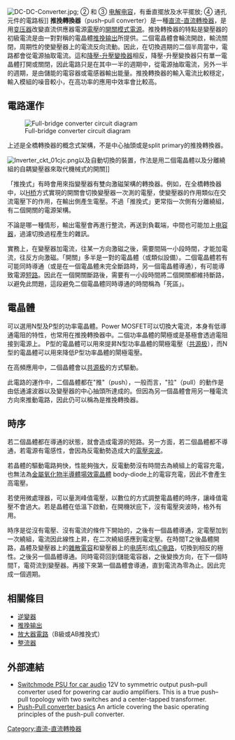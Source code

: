 [[File:DC-DC-Converter.jpg|thumb]]; ② 和 ③ [[电解电容|电解电容]]，有垂直擺放及水平擺放; ④ 通孔元件的電路板]]
'''推挽轉換器'''（push–pull converter）是一種[[直流-直流轉換器|直流-直流轉換器]]，是用[[变压器|变压器]]改變直流供應器電源[[電壓|電壓]]的[[開關模式電源|開關模式電源]]。推挽轉換器的特點是變壓器的初級電流是由一對對稱的電晶體[[推挽输出|推挽输出]]所提供。二個電晶體會輪流開啟，輸流關閉，周期性的使變壓器上的電流反向流動。因此，在切換週期的二個半周當中，電路都會從電源抽取電流。這和[[降壓-升壓變換器|降壓-升壓變換器]]相反，降壓-升壓變換器只有單一電晶體打開或關閉，因此電路只是在其中一半的週期中，從電源抽取電流，另外一半的週期，是由儲能的電容器或電感器輸出能量。推挽轉換器的輸入電流比較穩定，輸入模組的噪音較小，在高功率的應用中效率會比較高。
==電路運作==

[[Image:Push-pull_converter_schematic.svg|Full-bridge converter circuit diagram]]

上述是全橋轉換器的概念式架構，不是中心抽頭或是split primary的推挽轉換器。

[[Image:Inverter_ckt_01cjc.png|thumb]]以及自動切換的裝置，作法是用二個電晶體以及分離繞組的自耦變壓器來取代機械式的開關]]

「推挽式」有時會用來指變壓器有雙向激磁架構的轉換器。例如，在全橋轉換器中，以[[H桥|H桥]]方式實現的開關會切換變壓器一次測的電壓，使變壓器的作用類似在交流電壓下的作用，在輸出側產生電壓。不過「推挽式」更常指一次側有分離繞組，有二個開關的電源架構。

不論是哪一種情形，輸出電壓會再進行整流，再送到負載端，中間也可能加上[[电容器|电容器]]，過濾切換過程產生的雜訊。

實務上，在變壓器加電流，往某一方向激磁之後，需要間隔一小段時間，才能加電流，往反方向激磁。「開關」多半是一對的電晶體（或類似設備）。二個電晶體若有可能同時導通（或是在一個電晶體未完全斷路時，另一個電晶體導通），有可能導致電源[[短路|短路]]。因此在一個開關斷路後，需要有一小段時間將二個開關都維持斷路，以避免此問題，這段避免二個電晶體同時導通的時間稱為「死區」。

== 電晶體 ==
可以選用N型及P型的功率電晶體。Power MOSFET可以切換大電流，本身有低導通電阻的特性，也常用在推挽轉換器中。二個功率晶體的閘極或是基極會透過電阻接到電源上。
P型的電晶體可以用來提昇N型功率晶體的閘極電壓（[[共源极|共源极]]），而N型的電晶體可以用來降低P型功率晶體的閘極電壓。
<!--
Alternatively, all power transistors can be N-type, which offer around three times the gain of their P-type equivalents. In this alternative the N-type transistor used in place of the P-type has to be driven in this way:
The voltage is amplified by one P-type transistor and one N-type transistor in  [[共基極|共基極]] configuration to rail-to-rail amplitude.
Then the power transistor is driven in [[共漏极|共漏极]] configuration to amplify the current.-->

在高頻應用中，二個晶體會以[[共源极|共源极]]的方式驅動。

此電路的運作中，二個晶體都在"推"（push），一般而言，"拉"（pull）的動作是由低通濾波器以及變壓器的中心抽頭所達成的。但因為另一個晶體會用另一種電流方向來推動電路，因此仍可以稱為是推挽轉換器。

== 時序 ==
若二個晶體都在導通的狀態，就會造成電源的短路。另一方面，若二個晶體都不導通，若電源有電感性，會因為反電動勢造成大的[[電壓突波|電壓突波]]。

若晶體的驅動電路夠快，性能夠強大，反電動勢沒有時間去為繞組上的電容充電，也無法為[[金屬氧化物半導體場效電晶體|金屬氧化物半導體場效電晶體]]  body-diode上的電容充電，因此不會產生高電壓。

若使用微處理器，可以量測峰值電壓，以數位的方式調整電晶體的時序，讓峰值電壓不會過大。若是晶體在低溫下啟動，在開機狀庇下，沒有電壓突波時，格外有用。

時序是從沒有電壓、沒有電流的條件下開始的，之後有一個晶體導通，定電壓加到一次繞組，電流因此線性上昇，在二次繞組感應到電定壓。在時間T之後晶體開路，晶體及變壓器上的[[雜散電容|雜散電容]]和變壓器上的[[电感|电感]]形成[[LC电路|LC电路]]，切換到相反的極性。之後另一個晶體導通。同時電荷回到儲能電容器，之後變換方向，在下一個時間T，電荷流到變壓器。再接下來第一個晶體會導通，直到電流為零為止。因此完成一個週期。

== 相關條目 ==
* [[逆變器|逆變器]]
* [[推挽输出|推挽输出]]
* [[放大器電路|放大器電路]]（B級或AB推挽式）
* [[整流器|整流器]]

==外部連結==
*[http://sound.whsites.net/project89.htm Switchmode PSU for car audio] {{Wayback|url=http://sound.whsites.net/project89.htm |date=20190717131310 }} 12V to symmetric output push–pull converter used for powering car audio amplifiers.  This is a true push–pull topology with two switches and a center-tapped transformer.
*[https://archive.is/20130202124445/http://www.solarfreaks.com/dc-dc-converter-tutorial-t149.html Push-Pull converter basics] An article covering the basic operating principles of the push-pull converter.

[[Category:直流-直流轉換器|Category:直流-直流轉換器]]